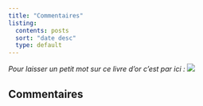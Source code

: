```yaml
---
title: "Commentaires"
listing:
  contents: posts
  sort: "date desc"
  type: default
---
```


*Pour laisser un petit mot sur ce livre d'or c'est par ici :* ![](livre.png)

::: panel-tabset
## Commentaires
:::
